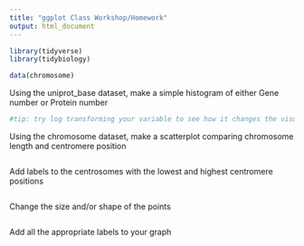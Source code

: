 ---
title: "ggplot Class Workshop/Homework"
output: html_document
---

```{r setup, include=FALSE}
library(tidyverse)
library(tidybiology)
```

```{r}
data(chromosome)
```


Using the uniprot_base dataset, make a simple histogram of either Gene number or Protein number
```{r}
#tip: try log transforming your variable to see how it changes the visualization of the data


```


Using the chromosome dataset, make a scatterplot comparing chromosome length and centromere position
```{r}

```

Add labels to the centrosomes with the lowest and highest centromere positions
```{r}

```

Change the size and/or shape of the points
```{r}

```

Add all the appropriate labels to your graph
```{r}

```



